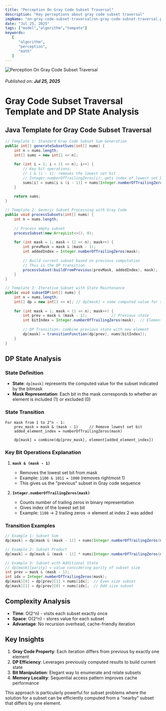 ```yaml
---
title: "Perception On Gray Code Subset Traversal"
description: "Key perceptions about gray code subset traversal"
imgName: "on-gray-code-subset-traversal/on-gray-code-subset-traversal.png"
date: "Jul 25, 2025"
tags: ["model","algorithm","tempate"]
keywords:
   [
      "algorithm",
      "perception",
      "math"
   ]
---
```

![Perception On Gray Code Subset Traversal](on-gray-code-subset-traversal/on-gray-code-subset-traversal.png)
 
###### Published on: **Jul 25, 2025**

# Gray Code Subset Traversal Template and DP State Analysis

## Java Template for Gray Code Subset Traversal

```java
// Template 1: Standard Gray Code Subset Sum Generation
public int[] generateSubsetSums(int[] nums) {
    int n = nums.length;
    int[] sums = new int[1 << n];
    
    for (int i = 1; i < (1 << n); i++) {
        // Key bit operations:
        // i & (i - 1): removes the lowest set bit
        // Integer.numberOfTrailingZeros(i): gets index of lowest set bit
        sums[i] = sums[i & (i - 1)] + nums[Integer.numberOfTrailingZeros(i)];
    }
    
    return sums;
}

// Template 2: Generic Subset Processing with Gray Code
public void processSubsets(int[] nums) {
    int n = nums.length;
    
    // Process empty subset
    processSubset(new ArrayList<>(), 0);
    
    for (int mask = 1; mask < (1 << n); mask++) {
        int prevMask = mask & (mask - 1);
        int addedIndex = Integer.numberOfTrailingZeros(mask);
        
        // Build current subset based on previous computation
        // This is the DP transition
        processSubset(buildFromPrevious(prevMask, addedIndex), mask);
    }
}

// Template 3: Iterative Subset with State Maintenance
public void subsetDP(int[] nums) {
    int n = nums.length;
    int[] dp = new int[1 << n]; // dp[mask] = some computed value for subset represented by mask
    
    for (int mask = 1; mask < (1 << n); mask++) {
        int prev = mask & (mask - 1);           // Previous state
        int bitIndex = Integer.numberOfTrailingZeros(mask);  // Element being added
        
        // DP Transition: combine previous state with new element
        dp[mask] = transitionFunction(dp[prev], nums[bitIndex]);
    }
}
```

## DP State Analysis

### State Definition
- **State**: `dp[mask]` represents the computed value for the subset indicated by the bitmask
- **Mask Representation**: Each bit in the mask corresponds to whether an element is included (1) or excluded (0)

### State Transition
```
For mask from 1 to 2^n - 1:
    prev_mask = mask & (mask - 1)     // Remove lowest set bit
    added_element_index = numberOfTrailingZeros(mask)
    
    dp[mask] = combine(dp[prev_mask], element[added_element_index])
```

### Key Bit Operations Explanation

1. **`mask & (mask - 1)`**
   - Removes the lowest set bit from mask
   - Example: `1100 & 1011 = 1000` (removes rightmost 1)
   - This gives us the "previous" subset in Gray code sequence

2. **`Integer.numberOfTrailingZeros(mask)`**
   - Counts number of trailing zeros in binary representation
   - Gives index of the lowest set bit
   - Example: `1100` → 2 trailing zeros → element at index 2 was added

### Transition Examples

```java
// Example 1: Subset Sum
dp[mask] = dp[mask & (mask - 1)] + nums[Integer.numberOfTrailingZeros(mask)];

// Example 2: Subset Product  
dp[mask] = dp[mask & (mask - 1)] * nums[Integer.numberOfTrailingZeros(mask)];

// Example 3: Subset with Additional State
// dp[mask][parity] = value considering parity of subset size
int prev = mask & (mask - 1);
int idx = Integer.numberOfTrailingZeros(mask);
dp[mask][0] = dp[prev][1] + nums[idx];  // Even size subset
dp[mask][1] = dp[prev][0] + nums[idx];  // Odd size subset
```

## Complexity Analysis

- **Time**: O(2^n) - visits each subset exactly once
- **Space**: O(2^n) - stores value for each subset
- **Advantage**: No recursion overhead, cache-friendly iteration

## Key Insights

1. **Gray Code Property**: Each iteration differs from previous by exactly one element
2. **DP Efficiency**: Leverages previously computed results to build current state
3. **Bit Manipulation**: Elegant way to enumerate and relate subsets
4. **Memory Locality**: Sequential access pattern improves cache performance

This approach is particularly powerful for subset problems where the solution for a subset can be efficiently computed from a "nearby" subset that differs by one element.